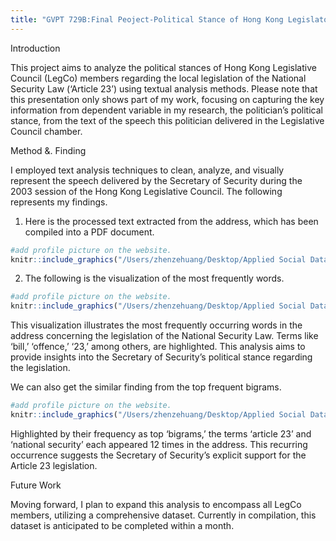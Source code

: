 ```yaml
---
title: "GVPT 729B:Final Peoject-Political Stance of Hong Kong Legislators"
---
```


Introduction

This project aims to analyze the political stances of Hong Kong Legislative Council (LegCo) members regarding the local legislation of the National Security Law ('Article 23') using textual analysis methods. Please note that this presentation only shows part of my work, focusing on capturing the key information from dependent variable in my research, the politician's political stance, from the text of the speech this politician delivered in the Legislative Council chamber.

Method &. Finding

I employed text analysis techniques to clean, analyze, and visually represent the speech delivered by the Secretary of Security during the 2003 session of the Hong Kong Legislative Council. The following represents my findings.

1.  Here is the processed text extracted from the address, which has been compiled into a PDF document.

```r
#add profile picture on the website.
knitr::include_graphics("/Users/zhenzehuang/Desktop/Applied Social Data Science/Final Project/Final Project/ProcessedText.png")
```

2.  The following is the visualization of the most frequently words.

```r
#add profile picture on the website.
knitr::include_graphics("/Users/zhenzehuang/Desktop/Applied Social Data Science/Final Project/Final Project/Diagram1.png")
```

This visualization illustrates the most frequently occurring words in the address concerning the legislation of the National Security Law. Terms like 'bill,' 'offence,' '23,' among others, are highlighted. This analysis aims to provide insights into the Secretary of Security's political stance regarding the legislation.

We can also get the similar finding from the top frequent bigrams.

```r
#add profile picture on the website.
knitr::include_graphics("/Users/zhenzehuang/Desktop/Applied Social Data Science/Final Project/Final Project/Bigram.png")
```

Highlighted by their frequency as top 'bigrams,' the terms 'article 23' and 'national security' each appeared 12 times in the address. This recurring occurrence suggests the Secretary of Security's explicit support for the Article 23 legislation.

Future Work

Moving forward, I plan to expand this analysis to encompass all LegCo members, utilizing a comprehensive dataset. Currently in compilation, this dataset is anticipated to be completed within a month.
